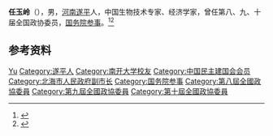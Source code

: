 '''任玉岭'''（{{bd|1938年|10月|}}），男，[[河南|河南]][[遂平县|遂平]]人，中国生物技术专家、经济学家，曾任第八、九、十届全国政协委员，[[国务院参事|国务院参事]]。<ref>{{Cite book|title=中华人民共和国职官志|author=何虎生, 李耀东, 向常福主编|publisher=中国社会出版社|year=2003|isbn=9787800883934|location=北京|pages=}}</ref><ref>{{Cite book|title=历届全国政协委员人名辞典|author=|publisher=中国国际广播出版社|year=1996|isbn=9787507813746|location=北京|pages=286}}</ref>

== 参考资料 ==
{{reflist}}

{{国务院参事}}

{{Authority control}}
{{DEFAULTSORT:Ren任}}
[[Category:任姓|Yu]]
[[Category:遂平人|Category:遂平人]]
[[Category:南开大学校友|Category:南开大学校友]]
[[Category:中国民主建国会会员|Category:中国民主建国会会员]]
[[Category:北海市人民政府副市长|Category:北海市人民政府副市长]]
[[Category:国务院参事|Category:国务院参事]]
[[Category:第八屆全國政協委員|Category:第八屆全國政協委員]]
[[Category:第九屆全國政協委員|Category:第九屆全國政協委員]]
[[Category:第十屆全國政協委員|Category:第十屆全國政協委員]]

{{中国人物小作品}}